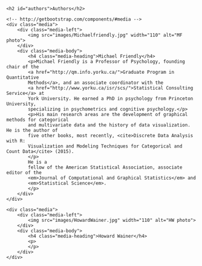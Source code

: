 <div class="contents">
	<h2 id="authors">Authors</h2>

	<!-- http://getbootstrap.com/components/#media -->
	<div class="media">
		<div class="media-left">
			<img src="images/Michaelfriendly.jpg" width="110" alt="MF photo">
		</div>
		<div class="media-body">
			<h4 class="media-heading">Michael Friendly</h4>
			<p>Michael Friendly is a Professor of Psychology, founding chair of the 
			<a href="http://qm.info.yorku.ca/">Graduate Program in Quantitative
			Methods</a>, and an associate coordinator with the 
			<a href="http://www.yorku.ca/isr/scs/">Statistical Consulting Service</a> at
			York University. He earned a PhD in psychology from Princeton University,
			specializing in psychometrics and cognitive psychology.</p> 
			<p>His main research areas are the development of graphical methods for categorical
			and multivariate data and the history of data visualization. He is the author of
			five other books, most recently, <cite>Discrete Data Analysis with R:
			Visualization and Modeling Techniques for Categorical and Count Data</cite> (2015).
			</p>
			He is a
			fellow of the American Statistical Association, associate editor of the
			<em>Journal of Computational and Graphical Statistics</em> and
			<em>Statistical Science</em>.
			</p>
		</div>
	</div>

	<div class="media">
		<div class="media-left">
			<img src="images/HowardWainer.jpg" width="110" alt="HW photo">
		</div>
		<div class="media-body">
			<h4 class="media-heading">Howard Wainer</h4>
			<p> 
			</p>
		</div>
	</div>

</div>

<!--
Michael Friendly is a Fellow of the American Statistical Association, Professor
of Psychology and coordinator of the Statistical Consulting Service at York
University, and an associate editor of the Journal of Graphical and
Computational Statistics. He received his Ph.D. in psychometrics and cognitive
psychology from Princeton University. 

His current research work includes the
development of graphical methods for data visualization,
and the history of data visualization, where he is a world leader. In the
latter, he directs the <a href="http://datavis.ca/milestones/">Milestones Project</a>, 
a comprehensive catalog and database
of the principal developments in the histories of thematic cartography,
statistical graphics and data visualization. He is author of multiple books and
numerous research papers on these topics. His most recent previous book is 
<cite>Discrete Data Analysis with R: Visualization and Modeling Techniques for Categorical and Count Data</cite> (2015).

Howard Wainer is a statistician and author, the past Distinguished Research
Scientist at the National Board of Medical Examiners and previously a principal
research scientist at the Educational Testing Service. He received his Ph.D. in psychometrics
from Princeton University.

Howard Wainer is the recipient of numerous awards and honors: He is a fellow of
the American Statistical Association and the American Educational Research
Association. He is an author of over 20 books on statistical and graphic topics,
including 
<cite>Visual Revelations: Graphical Tales of Fate and Deception From
Napoleon Bonaparte To Ross Perot</cite> (2000), 
<cite>Picturing the Uncertain World: How to
Understand, Communicate and Control Uncertainty through Graphical Display</cite>
(2009), and 
<cite>Truth or Truthiness: Distinguishing Fact from Fiction by Learning to
Think like a Data Scientist</cite> (2016).
-->

